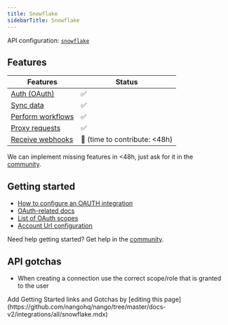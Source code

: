 ```yaml
---
title: Snowflake
sidebarTitle: Snowflake
---
```


API configuration: [`snowflake`](https://nango.dev/providers.yaml)

## Features

| Features | Status |
| - | - |
| [Auth (OAuth)](/integrate/guides/authorize-an-api) | ✅ |
| [Sync data](/integrate/guides/sync-data-from-an-api) | ✅ |
| [Perform workflows](/integrate/guides/perform-workflows-with-an-api) | ✅ |
| [Proxy requests](/integrate/guides/proxy-requests-to-an-api) | ✅ |
| [Receive webhooks](/integrate/guides/receive-webhooks-from-an-api) | 🚫 (time to contribute: &lt;48h) |

<Tip>We can implement missing features in &lt;48h, just ask for it in the [community](https://nango.dev/slack).</Tip>

## Getting started

-   [How to configure an OAUTH integration](https://docs.snowflake.com/en/user-guide/oauth-partner)
-   [OAuth-related docs](https://docs.snowflake.com/en/user-guide/oauth-intro)
-   [List of OAuth scopes](https://docs.snowflake.com/en/user-guide/oauth-custom#scope)
-   [Account Url configuration](https://docs.snowflake.com/en/user-guide/organizations-connect#label-connecting-via-url)

<Tip>Need help getting started? Get help in the [community](https://nango.dev/slack).</Tip>

## API gotchas
- When creating a connection use the correct scope/role that is granted to the user
<Note>
    Add Getting Started links and Gotchas by [editing this page](https://github.com/nangohq/nango/tree/master/docs-v2/integrations/all/snowflake.mdx)
</Note>
